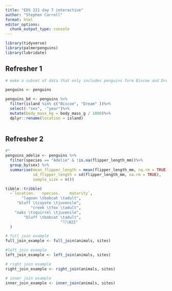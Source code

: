 ```yaml
---
title: "EDS 221 day 7 interactive"
author: "Stephen Carroll"
format: html
editor_options: 
  chunk_output_type: console
---
```


```r
library(tidyverse)
library(palmerpenguins)
library(lubridate)
```

## Refresher 1
```r
# make a subset of data that only includes penguins form Biscoe and Dream islands, with the year and sex removed. add a new column with body mass converted to kg and rename the island variable to location

penguins <- penguins

penguins_bd <- penguins %>%
  filter(island %in% c("Biscoe", "Dream" ))%>%
  select(-"sex", -"year")%>%
  mutate(body_mass_kg = body_mass_g / 1000)%>%
  dplyr::rename(location = island)
  
```

## Refresher 2
```r
#*
penguins_adelie <- penguins %>%
  filter(species == "Adelie" & !is.na(flipper_length_mm))%>%
  group_by(sex) %>%
  summarise(mean_flipper_length = mean(flipper_length_mm, na.rm = TRUE),
            sd_flipper_length = sd(flipper_length_mm, na.rm = TRUE),
            sample_size = n())
```

```r
tibble::tribble(
  ~`location.	species.	maturity`,
       "lagoon \tbobcat \tadult",
     "bluff \tcoyote \tjuvenile",
           "creek \tfox \tadult",
    "oaks \tsquirrel \tjuvenile",
        "bluff \tbobcat \tadult",
                        "㌀\022︀"
  )

```


```r
# full join example
full_join_example <- full_join(animals, sites)
```

```r
#left join example
left_join_example <- left_join(animals, sites)
```

```r
# right join example
right_join_example <- right_join(animals, sites)
```


```r
# inner join example
inner_join_example <- inner_join(animals, sites)
```



